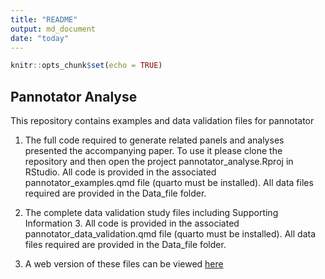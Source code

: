 ```yaml
---
title: "README"
output: md_document
date: "today"
---
```


```r
knitr::opts_chunk$set(echo = TRUE)
```

## Pannotator Analyse

This repository contains examples and data validation files for pannotator

1.  The full code required to generate related panels and analyses presented the accompanying paper. To use it please clone the repository and then open the project pannotator_analyse.Rproj in RStudio. All code is provided in the associated pannotator_examples.qmd file (quarto must be installed). All data files required are provided in the Data_file folder.\

2.  The complete data validation study files including Supporting Information 3. All code is provided in the associated pannotator_data_validation.qmd file (quarto must be installed). All data files required are provided in the Data_file folder.\

3.  A web version of these files can be viewed [here](https://nunzioknerr.github.io/pannotator_analyse/)
